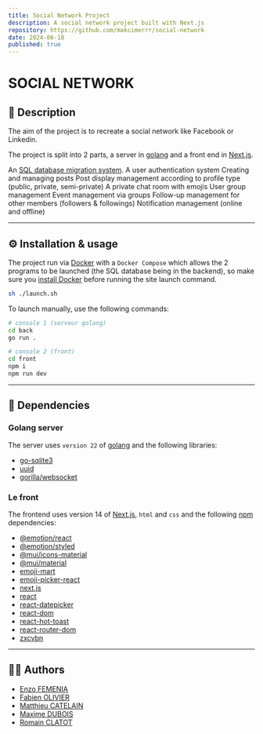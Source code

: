 ```yaml
---
title: Social Network Project
description: A social network project built with Next.js
repository: https://github.com/makcimerrr/social-network
date: 2024-06-18
published: true
---
```


# SOCIAL NETWORK

## 📝 Description

The aim of the project is to recreate a social network like Facebook or Linkedin.

The project is split into 2 parts, a server in [golang](https://go.dev) and a front end in [Next.js](https://nextjs.org).

An [SQL database migration system](https://github.com/golang-migrate/migrate). A user authentication system
Creating and managing posts
Post display management according to profile type (public, private, semi-private)
A private chat room with emojis
User group management
Event management via groups
Follow-up management for other members (followers & followings)
Notification management (online and offline)


___
## ⚙️ Installation & usage

The project run via [Docker](https://www.docker.com) with a `Docker Compose` which allows the 2 programs to be launched (the SQL database being in the backend), so make sure you [install Docker](https://docs.docker.com/compose/install/) before running the site launch command.

```sh
sh ./launch.sh
```

To launch manually, use the following commands:
```sh
# console 1 (serveur golang)
cd back
go run .
```
```sh
# console 2 (front)
cd front
npm i
npm run dev
```
___
## 🔗 Dependencies

### **Golang server**
The server uses `version 22` of [golang](https://go.dev) and the following libraries:
- [go-sqlite3](https://github.com/mattn/go-sqlite3)
- [uuid](https://github.com/gofrs/uuid)
- [gorilla/websocket](https://pkg.go.dev/github.com/gorilla/websocket)

### **Le front**
The frontend uses version 14 of [Next.js](https://nextjs.org), `html` and `css` and the following [npm](https://www.npmjs.com) dependencies:
- [@emotion/react](https://www.npmjs.com/package/@emotion/react)
- [@emotion/styled](https://www.npmjs.com/package/@emotion/styled)
- [@mui/icons-material](https://www.npmjs.com/package/@mui/icons-material)
- [@mui/material](https://www.npmjs.com/package/@mui/material)
- [emoji-mart](https://www.npmjs.com/package/emoji-mart)
- [emoji-picker-react](https://www.npmjs.com/package/emoji-picker-react)
- [next.js](https://www.npmjs.com/package/next)
- [react](https://www.npmjs.com/package/react)
- [react-datepicker](https://www.npmjs.com/package/react-datepicker)
- [react-dom](https://www.npmjs.com/package/react-dom)
- [react-hot-toast](https://www.npmjs.com/package/react-hot-toast)
- [react-router-dom](https://www.npmjs.com/package/react-router-dom)
- [zxcvbn](https://www.npmjs.com/package/zxcvbn)
___
## 🧑‍💻 Authors

+ [Enzo FEMENIA](https://zone01normandie.org/git/efemenia)
+ [Fabien OLIVIER](https://zone01normandie.org/git/folivier)
+ [Matthieu CATELAIN](https://zone01normandie.org/git/mcatelai)
+ [Maxime DUBOIS](https://zone01normandie.org/git/mdubois)
+ [Romain CLATOT](https://zone01normandie.org/git/rclatot)